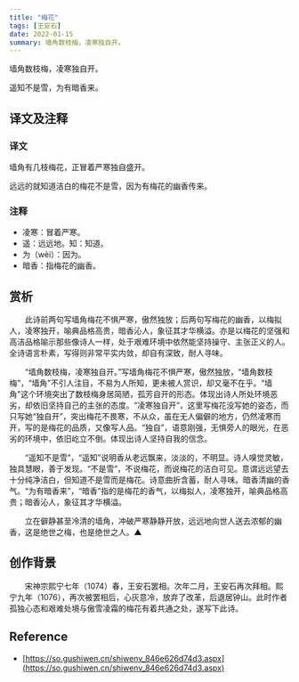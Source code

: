 ```yaml
---
title: "梅花"
tags: [王安石]
date: 2022-01-15
summary: 墙角数枝梅，凌寒独自开。
---
```


墙角数枝梅，凌寒独自开。

遥知不是雪，为有暗香来。

## 译文及注释

### 译文

墙角有几枝梅花，正冒着严寒独自盛开。

远远的就知道洁白的梅花不是雪，因为有梅花的幽香传来。

### 注释

- 凌寒：冒着严寒。
- 遥：远远地。知：知道。
- 为（wèi）：因为。
- 暗香：指梅花的幽香。

## 赏析

　　此诗前两句写墙角梅花不惧严寒，傲然独放；后两句写梅花的幽香，以梅拟人，凌寒独开，喻典品格高贵，暗香沁人，象征其才华横溢。亦是以梅花的坚强和高洁品格喻示那些像诗人一样，处于艰难环境中依然能坚持操守、主张正义的人。全诗语言朴素，写得则非常平实内敛，却自有深致，耐人寻味。

　　“墙角数枝梅，凌寒独自开。”写墙角梅花不惧严寒，傲然独放，“墙角数枝梅”，“墙角”不引人注目，不易为人所知，更未被人赏识，却又毫不在乎。“墙角"这个环境突出了数枝梅身居简陋，孤芳自开的形态。体现出诗人所处环境恶劣，却依旧坚持自己的主张的态度。“凌寒独自开”，这里写梅花没写她的姿态，而只写她“独自开”，突出梅花不畏寒，不从众，虽在无人偏僻的地方，仍然凌寒而开，写的是梅花的品质，又像写人品。“独自”，语意刚强，无惧旁人的眼光，在恶劣的环境中，依旧屹立不倒。体现出诗人坚持自我的信念。

　　“遥知不是雪”，“遥知”说明香从老远飘来，淡淡的，不明显。诗人嗅觉灵敏，独具慧眼，善于发现。“不是雪”，不说梅花，而说梅花的洁白可见。意谓远远望去十分纯净洁白，但知道不是雪而是梅花。诗意曲折含蓄，耐人寻味。暗香清幽的香气。“为有暗香来”，“暗香”指的是梅花的香气，以梅拟人，凌寒独开，喻典品格高贵；暗香沁人，象征其才华横溢。

　　立在僻静甚至冷清的墙角，冲破严寒静静开放，远远地向世人送去浓郁的幽香，这是绝世之梅，也是绝世之人。▲

## 创作背景

　　宋神宗熙宁七年（1074）春，王安石罢相。次年二月，王安石再次拜相。熙宁九年（1076），再次被罢相后，心灰意冷，放弃了改革，后退居钟山。此时作者孤独心态和艰难处境与傲雪凌霜的梅花有着共通之处，遂写下此诗。

## Reference

- [https://so.gushiwen.cn/shiwenv_846e626d74d3.aspx](https://so.gushiwen.cn/shiwenv_846e626d74d3.aspx)